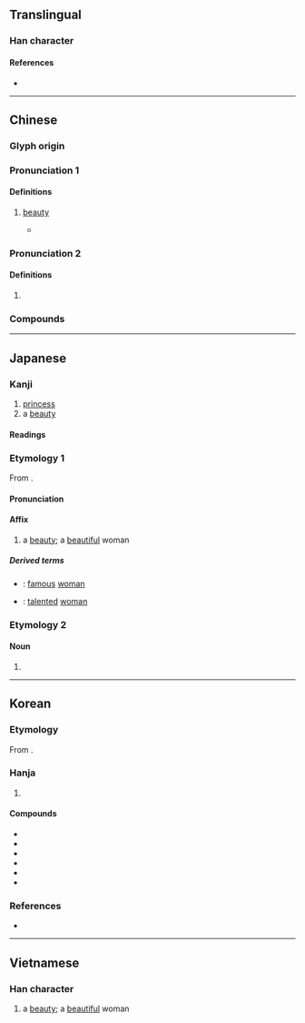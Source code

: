 {{character info/new}}
==Translingual==

===Han character===
{{Han char|rn=38|rad=女|as=09|sn=12|four=42447|canj=VBME|ids=⿰女爰}}

====References====
* {{Han ref|kx=0267.110|dkj=06516|dj=0534.130|hdz=21067.120|uh=5A9B|ud=23195|bh=B444|bd=46148}}

----

==Chinese==
{{zh-forms}}

===Glyph origin===
{{Han etym}}

===Pronunciation 1===
{{zh-pron
|m=yuàn,yuán,1nb=standard in Mainland,1nc=literary variant in Taiwan,2nb=standard in Taiwan
|c=jyun6
|mc=2
|oc=1
}}

====Definitions====
{{zh-hanzi}}

# [[beauty]]
#: {{zh-syn|美女}}
#* {{zh-x|子 之 清 揚，揚 且 之 顏 也。展 如 之 人 兮，邦 之 媛{yuàn} 也。|Clear are her eyes; fine is her forehead;<br>Full are her temples.<br>Ah! Such a woman as this!<br>The '''beauty''' of the country!|ref=Shijing}}

===Pronunciation 2===
{{zh-pron
|m=yuán
|c=wun4,jyun4
|mc=1
|oc=n,2
}}

====Definitions====
{{zh-hanzi}}

# {{zh-only|嬋媛}}

===Compounds===
{{zh-der|嬋媛|名媛|令媛|天媛|媛女|嬙媛|才媛|淑媛|邦媛|結媛}}

----

==Japanese==

===Kanji===
{{ja-kanji|grade=c|rs=女09}}

# [[princess]]
# a [[beauty]]

====Readings====
{{ja-readings
|goon=おん<をん
|kanon=えん<ゑん
|kun=ひめ-
}}

===Etymology 1===
{{ja-kanjitab|えん|yomi=on}}
From {{der|ja|ltc|sort=えん|-}} {{ltc-l|媛|id=2}}.

====Pronunciation====
{{ja-pron|えん|y=on}}

====Affix====
{{ja-pos|affix|えん|hhira=ゑん}}

# a [[beauty]]; a [[beautiful]] woman


=====Derived terms=====
{{der-top}}
* {{ja-r|名媛|めいえん}}: [[famous]] [[woman]]
* {{ja-r|才媛|さいえん}}: [[talented]] [[woman]]
{{der-bottom}}

===Etymology 2===
{{ja-kanjitab|ひめ|yomi=k}}

====Noun====
{{ja-noun|ひめ}}

# {{alt form|ja|姫}}

----

==Korean==

===Etymology===
From {{der|ko|ltc|sort=원|-}} {{ltc-l|媛|id=1}}.

===Hanja===
{{ko-hanja-search}}
{{ko-hanja|미녀|원}}

# {{hanja form of|원|a [[beauty]]}}

====Compounds====
{{der-top3|Compounds}}
* {{ko-l|원비|媛妃}}
* {{ko-l|방원|邦媛}}
* {{ko-l|선원|仙媛}}
* {{ko-l|소원|昭媛}}
* {{ko-l|[[양원]]/[[량원]]|良媛}}
* {{ko-l|[[영원]]/[[령원]]|令媛}}
{{der-bottom}}

===References===
* {{R:hanjadoc|2396}}

----

==Vietnamese==

===Han character===
{{vi-hantu|[[viện]]|rs=女09}}

# a [[beauty]]; a [[beautiful]] woman